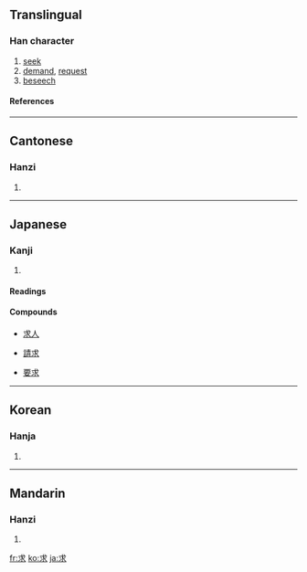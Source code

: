==Translingual==
===Han character===
{{Han char|rn=85|rad=水|as=02|sn=6|four=4313<sub>2</sub>|canj=戈十水 (IJE)}}
# [[seek]]
# [[demand]], [[request]]
# [[beseech]]
====References====
{{Han ref|kx=0604.040|dkj=17105|dj=0998.010|hdz=31547.080|uh=6C42|ud=27714|bh=A844|bd=43076}}

----
==Cantonese==
===Hanzi===
{{yue-hanzi|jyut=|y=kau4}}
# {{defn|Cantonese}}

----
==Japanese==
===Kanji===
{{ja-kanji|grade=4|rs=水02}}
# {{defn|Japanese}}
====Readings====
{{ja-readings|on=[[きゅう]] (kyū)|kun=[[もとめる]] (motomeru)}}
====Compounds====
{{top4}}
*[[求人]]
{{mid4}}
*[[請求]]
{{mid4}}
*[[要求]]
{{mid4}}
{{bottom}}

----
==Korean==
===Hanja===
{{ko-hanja|hangeul=구|eumhun=|rv=gu|mr=ku|y=kwu}}
# {{defn|Korean}}

----
==Mandarin==
===Hanzi===
{{cmn-hanzi|pin=[[pà]] ([[pa4]]), [[qiú]] ([[qiu2]])|wg=p'a<sup>4</sup>, ch'iu<sup>2</sup>}}
# {{defn|Mandarin}}

[[fr:求]]
[[ko:求]]
[[ja:求]]